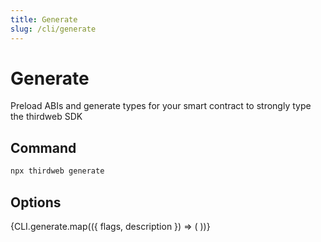 ```yaml
---
title: Generate
slug: /cli/generate
---
```



# Generate

Preload ABIs and generate types for your smart contract to strongly type the thirdweb SDK

## Command

```bash
npx thirdweb generate
```

## Options

<div>
  {CLI.generate.map(({ flags, description }) => (
    <CLIOptions flags={flags} description={description} />
  ))}
</div>
